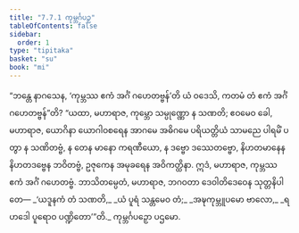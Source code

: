 ```yaml
---
title: "7.7.1 ကုမ္ဘင်္ဂပဉှ"
tableOfContents: false
sidebar:
  order: 1
type: "tipitaka"
basket: "su"
book: "mi"
---
```



<DynamicBreadcrumb />

<Division number="285" book="mi">

<Paragraph number="1986" book="mi">
“ဘန္တေ နာဂသေန, ‘ကုမ္ဘဿ ဧကံ အင်္ဂံ ဂဟေတဗ္ဗန်’တိ ယံ ဝဒေသိ, ကတမံ တံ ဧကံ အင်္ဂံ ဂဟေတဗ္ဗန်”တိ? “ယထာ, မဟာရာဇ, ကုမ္ဘော သမ္ပုဏ္ဏော န သဏတိ; ဧဝမေဝ ခေါ, မဟာရာဇ, ယောဂိနာ ယောဂါဝစရေန အာဂမေ အဓိဂမေ ပရိယတ္တိယံ သာမညေ ပါရမိံ ပတွာ န သဏိတဗ္ဗံ, န တေန မာနော ကရဏီယော, န ဒဗ္ဗော ဒဿေတဗ္ဗော, နိဟတမာနေန နိဟတဒဗ္ဗေန ဘဝိတဗ္ဗံ, ဥဇုကေန အမုခရေန အဝိကတ္ထိနာ. ဣဒံ, မဟာရာဇ, ကုမ္ဘဿ ဧကံ အင်္ဂံ ဂဟေတဗ္ဗံ. ဘာသိတမ္ပေတံ, မဟာရာဇ, ဘဂဝတာ ဒေဝါတိဒေဝေန သုတ္တနိပါတေ—
</Paragraph>

<Paragraph number="1987" type="verses" book="mi">
_‘ယဒူနကံ တံ သဏတိ,_  
_ယံ ပူရံ သန္တမေဝ တံ;_  
_အဍ္ဎကုမ္ဘူပမော ဗာလော,_  
_ရဟဒေါ ပူရောဝ ပဏ္ဍိတော’”တိ._  


</Paragraph>
</Division>

<Paragraph number="1988" type="center" book="mi">
ကုမ္ဘင်္ဂပဉှော ပဌမော.
</Paragraph>